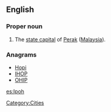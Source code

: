 ==English==
{{wikipedia}}
===Proper noun===
{{en-proper noun}}

#The [[state capital]] of [[Perak]] ([[Malaysia]]).

===Anagrams===
* [[Hopi#English|Hopi]]
* [[IHOP#English|IHOP]]
* [[OHIP#English|OHIP]]


[[Category:Cities]]
[[es:Ipoh]]